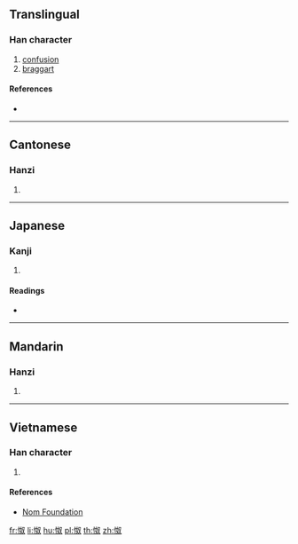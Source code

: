 {{character info/new}}
==Translingual==

===Han character===
{{Han char|rn=61|rad=心|as=05|sn=8|four=97040|canj=PVE|ids=⿰忄奴}}

# [[confusion]]
# [[braggart]]

====References====
* {{Han ref|kx=0380.110|dkj=10441|dj=0708.100|hdz=42288.070|uh=6013|ud=24595|bh=CCAC|bd=52396}}

----

==Cantonese==

===Hanzi===
{{yue-hanzi|jyut=naau4|y=naau4}}

# {{defn|lang=yue|sort=心05}}

----

==Japanese==

===Kanji===
{{ja-kanji|grade=|rs=心05}}

# {{defn|lang=ja|sort=心05}}

====Readings====
* {{ja-readings|on=[[どう]] (dō), [[にょう]] (nyō), [[にゅ]] (nyu)|kun=[[みだれる]] (midareru)}}

----

==Mandarin==

===Hanzi===
{{cmn-hanzi|pin=[[náo]] ([[nao2]])|wg=nao<sup>2</sup>}}

# {{defn|lang=cmn|sort=心05}}

----

==Vietnamese==

===Han character===
{{vi-readings|rs=心05|hanviet=nao}}

# {{defn|lang=vi|sort=心05}}

====References====
* [http://nomfoundation.org/common/nom_details.php?codepoint=6013 Nom Foundation]

[[fr:怓]]
[[li:怓]]
[[hu:怓]]
[[pl:怓]]
[[th:怓]]
[[zh:怓]]